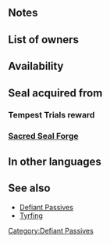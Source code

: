 {{SkillPage Tabs}}{{Passive
|type=A
|exclusive=0
|1name=Defiant Def 1
|1tagid=SID_守備の覚醒1
|1promotionRarity=4
|1promotionTier=1
|1effect=At start of turn, if unit's HP ≤ 50%, grants Def+3 for 1 turn.
|1required=-
|1cost=40
|2name=Defiant Def 2
|2tagid=SID_守備の覚醒2
|2promotionRarity=5
|2promotionTier=1
|2effect=At start of turn, if unit's HP ≤ 50%, grants Def+5 for 1 turn.
|2cost=80
|3name=Defiant Def 3
|3tagid=SID_守備の覚醒3
|3effect=At start of turn, if unit's HP ≤ 50%, grants Def+7 for 1 turn.
|3cost=160
|canUseMove={{MoveList|all}}
|canUseWeapon={{WeaponList|all}}
|properties=random_all
}}
==Notes==
{{Defiant Passive notes}}
==List of owners==
{{Skill Hero List}}
==Availability==
{{PassiveFocusList}}
{{PassiveDistributionList}}
{{PassiveCombatManualList}}
==Seal acquired from==
===Tempest Trials reward===
{{Tempest Trials seal reward}}
===[[Sacred Seal Forge]]===
{{SealCosts
|seals=Defiant Def 1;Defiant Def 2;Defiant Def 3
|badgeColor=Verdant
|costs1=20;100;20
|costs2=60;200;50
|costs3=400;1000;100
}}

==In other languages==
{{OtherLanguages
|japanese=守備の覚醒
|german=Renitente Ver.
|spanishEU=Bravata Def
|spanishLA=Bravata Def.
|french=Éveil Déf
|italian=Dif sprezzante
|chineseTW=防守覺醒
|portuguese=Def. bravata
}}
==See also==
* [[Defiant Passives]]
* [[Tyrfing]]
{{Seals Navbox}}
{{Passives Navbox|A}}
[[Category:Defiant Passives]]